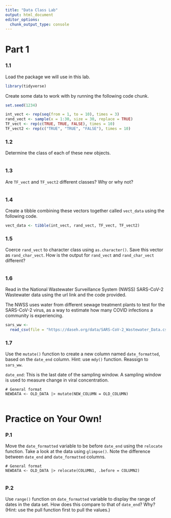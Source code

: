 ```yaml
---
title: "Data Class Lab"
output: html_document
editor_options: 
  chunk_output_type: console
---
```


# Part 1

### 1.1

Load the package we will use in this lab. 

```r
library(tidyverse)
```

Create some data to work with by running the following code chunk.

```r
set.seed(1234)

int_vect <- rep(seq(from = 1, to = 10), times = 3)
rand_vect <- sample(x = 1:30, size = 30, replace = TRUE)
TF_vect <- rep(c(TRUE, TRUE, FALSE), times = 10)
TF_vect2 <- rep(c("TRUE", "TRUE", "FALSE"), times = 10)
```

### 1.2

Determine the class of each of these new objects.

```r

```

### 1.3

Are `TF_vect` and `TF_vect2` different classes? Why or why not?

```r

```

### 1.4

Create a tibble combining these vectors together called `vect_data` using the following code.

```r
vect_data <- tibble(int_vect, rand_vect, TF_vect, TF_vect2)
```

### 1.5

Coerce `rand_vect` to character class using `as.character()`. Save this vector as `rand_char_vect`. How is the output for `rand_vect` and `rand_char_vect` different?

```r

```

### 1.6

Read in the National Wastewater Surveillance System (NWSS) SARS-CoV-2 Wastewater data using the url link and the code provided. 

The NWSS uses water from different sewage treatment plants to test for the SARS-CoV-2 virus, as a way to estimate how many COVID infections a community is experiencing.

```r
sars_ww <- 
  read_csv(file = "https://daseh.org/data/SARS-CoV-2_Wastewater_Data.csv")
```

### 1.7

Use the `mutate()` function to create a new column named `date_formatted`, based on the `date_end` column. Hint: use `mdy()` function. Reassign to `sars_ww`.

`date_end`: This is the last date of the sampling window. A sampling window is used to measure change in viral concentration.

```
# General format
NEWDATA <- OLD_DATA |> mutate(NEW_COLUMN = OLD_COLUMN)
```

```r

```


# Practice on Your Own!

### P.1

Move the `date_formatted` variable to be before `date_end` using the `relocate` function. Take a look at the data using `glimpse()`. Note the difference between `date_end` and `date_formatted` columns.

```
# General format
NEWDATA <- OLD_DATA |> relocate(COLUMN1, .before = COLUMN2)
```

```r

```

### P.2

Use `range()` function on `date_formatted` variable to display the range of dates in the data set. How does this compare to that of `date_end`? Why? (Hint: use the pull function first to pull the values.)

```r

```
